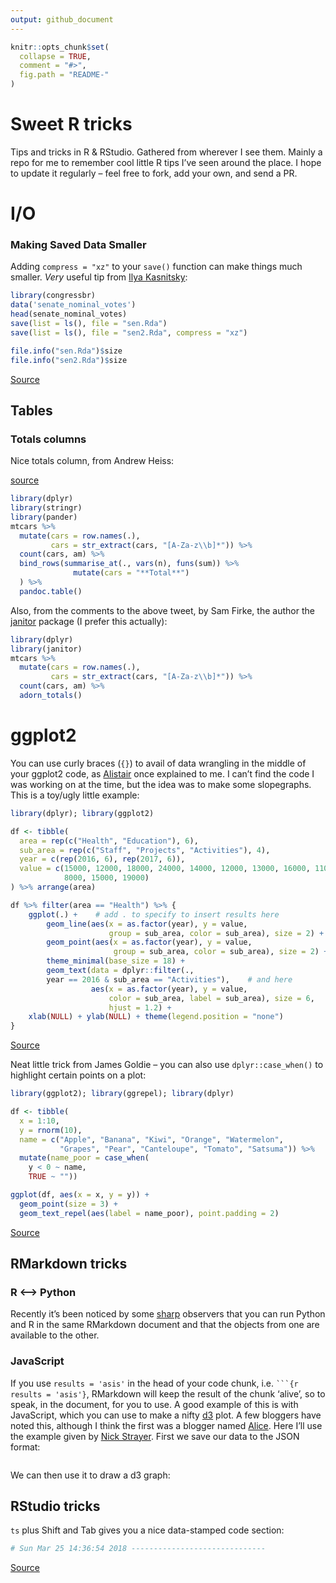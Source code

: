 ```yaml
---
output: github_document
---
```


```r
knitr::opts_chunk$set(
  collapse = TRUE,
  comment = "#>",
  fig.path = "README-"
)
```

# Sweet R tricks
Tips and tricks in R & RStudio. Gathered from wherever I see them. Mainly a repo for me to remember cool little R tips I've seen around the place. I hope to update it regularly -- feel free to fork, add your own, and send a PR.

# I/O

### Making Saved Data Smaller
Adding `compress = "xz"` to your `save()` function can make things much smaller. *Very* useful tip from [Ilya Kasnitsky](https://ikashnitsky.github.io/):

```r
library(congressbr)
data('senate_nominal_votes')
head(senate_nominal_votes)
save(list = ls(), file = "sen.Rda")
save(list = ls(), file = "sen2.Rda", compress = "xz")

file.info("sen.Rda")$size
file.info("sen2.Rda")$size
```

[Source](https://twitter.com/ikashnitsky/status/973325892956184576)

## Tables

### Totals columns
Nice totals column, from Andrew Heiss:

[source](https://twitter.com/andrewheiss/status/973325552596664321?s=03)

```r
library(dplyr)
library(stringr)
library(pander)
mtcars %>% 
  mutate(cars = row.names(.),
         cars = str_extract(cars, "[A-Za-z\\b]*")) %>% 
  count(cars, am) %>% 
  bind_rows(summarise_at(., vars(n), funs(sum)) %>%
              mutate(cars = "**Total**")
  ) %>% 
  pandoc.table()
```

Also, from the comments to the above tweet, by Sam Firke, the author the [janitor](https://github.com/sfirke/janitor) package (I prefer this actually): 
```r
library(dplyr)
library(janitor)
mtcars %>% 
  mutate(cars = row.names(.),
         cars = str_extract(cars, "[A-Za-z\\b]*")) %>% 
  count(cars, am) %>% 
  adorn_totals()
```

# ggplot2

You can use curly braces (`{}`) to avail of data wrangling in the middle of your ggplot2 code, as [Alistair](https://stackoverflow.com/users/4497050/alistaire) once explained to me. I can't find the code I was working on at the time, but the idea was to make some slopegraphs. This is a toy/ugly little example:   

```r
library(dplyr); library(ggplot2)

df <- tibble(
  area = rep(c("Health", "Education"), 6),
  sub_area = rep(c("Staff", "Projects", "Activities"), 4),
  year = c(rep(2016, 6), rep(2017, 6)),
  value = c(15000, 12000, 18000, 24000, 14000, 12000, 13000, 16000, 11000, 
            8000, 15000, 19000)
) %>% arrange(area)

df %>% filter(area == "Health") %>% {
    ggplot(.) +    # add . to specify to insert results here
        geom_line(aes(x = as.factor(year), y = value, 
                      group = sub_area, color = sub_area), size = 2) + 
        geom_point(aes(x = as.factor(year), y = value, 
                       group = sub_area, color = sub_area), size = 2) +
        theme_minimal(base_size = 18) + 
        geom_text(data = dplyr::filter(., 
        year == 2016 & sub_area == "Activities"),    # and here
                  aes(x = as.factor(year), y = value, 
                      color = sub_area, label = sub_area), size = 6, 
                      hjust = 1.2) +
    xlab(NULL) + ylab(NULL) + theme(legend.position = "none")
}
```
[Source](https://stackoverflow.com/questions/44007998/subset-filter-in-dplyr-chain-with-ggplot2)  

Neat little trick from James Goldie -- you can also use `dplyr::case_when()` to highlight certain points on a plot: 

```r
library(ggplot2); library(ggrepel); library(dplyr)

df <- tibble(
  x = 1:10,
  y = rnorm(10),
  name = c("Apple", "Banana", "Kiwi", "Orange", "Watermelon",
           "Grapes", "Pear", "Canteloupe", "Tomato", "Satsuma")) %>%
  mutate(name_poor = case_when(
    y < 0 ~ name,
    TRUE ~ ""))

ggplot(df, aes(x = x, y = y)) +
  geom_point(size = 3) +
  geom_text_repel(aes(label = name_poor), point.padding = 2)
```
[Source](https://twitter.com/rensa_co/status/976340414016843776?s=08)

## RMarkdown tricks


### R <--> Python
Recently it's been noticed by some [sharp]() observers that you can run Python and R in the same RMarkdown document and that the objects from one are available to the other.

### JavaScript

If you use `results = 'asis'` in the head of your code chunk, i.e. ` ```{r results = 'asis'} `, RMarkdown will keep the result of the chunk 'alive', so to speak, in the document, for you to use. A good example of this is with JavaScript, which you can use to make a nifty [d3]() plot. A few bloggers have noted this, although I think the first was a blogger named [Alice](https://towardsdatascience.com/getting-r-and-d3-js-to-play-nicely-in-r-markdown-270e302a52d3). Here I'll use the example given by [Nick Strayer](http://livefreeordichotomize.com/2017/01/24/custom-javascript-visualizations-in-rmarkdown/). First we save our data to the JSON format:     

```{}

```

We can then use it to draw a d3 graph: 


## RStudio tricks

`ts` plus Shift and Tab gives you a nice data-stamped code section:
```r
# Sun Mar 25 14:36:54 2018 ------------------------------
```

[Source](https://community.rstudio.com/t/rstudio-hidden-gems/4974)

